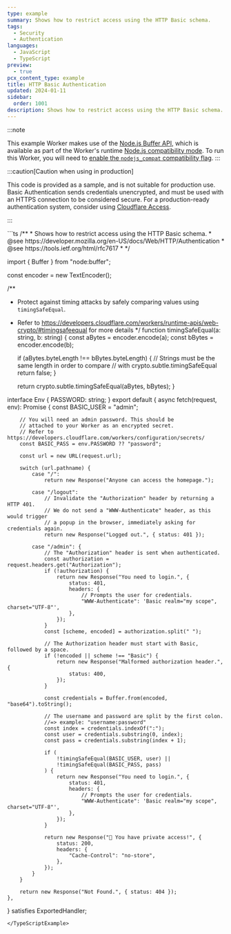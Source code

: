 ```yaml
---
type: example
summary: Shows how to restrict access using the HTTP Basic schema.
tags:
  - Security
  - Authentication
languages:
  - JavaScript
  - TypeScript
preview:
  - true
pcx_content_type: example
title: HTTP Basic Authentication
updated: 2024-01-11
sidebar:
  order: 1001
description: Shows how to restrict access using the HTTP Basic schema.
---
```



:::note

This example Worker makes use of the [Node.js Buffer API](/workers/runtime-apis/nodejs/buffer/), which is available as part of the Worker's runtime [Node.js compatibility mode](/workers/runtime-apis/nodejs/). To run this Worker, you will need to [enable the `nodejs_compat` compatibility flag](/workers/runtime-apis/nodejs/#enable-nodejs-with-workers).
:::

:::caution[Caution when using in production]

This code is provided as a sample, and is not suitable for production use. Basic Authentication sends credentials unencrypted, and must be used with an HTTPS connection to be considered secure. For a production-ready authentication system, consider using [Cloudflare Access](https://developers.cloudflare.com/cloudflare-one/applications/configure-apps/self-hosted-apps/).

:::

<TypeScriptExample>
```ts
/**
 * Shows how to restrict access using the HTTP Basic schema.
 * @see https://developer.mozilla.org/en-US/docs/Web/HTTP/Authentication
 * @see https://tools.ietf.org/html/rfc7617
 *
 */

import { Buffer } from "node:buffer";

const encoder = new TextEncoder();

/**
 * Protect against timing attacks by safely comparing values using `timingSafeEqual`.
 * Refer to https://developers.cloudflare.com/workers/runtime-apis/web-crypto/#timingsafeequal for more details
 */
function timingSafeEqual(a: string, b: string) {
	const aBytes = encoder.encode(a);
	const bBytes = encoder.encode(b);

	if (aBytes.byteLength !== bBytes.byteLength) {
		// Strings must be the same length in order to compare
		// with crypto.subtle.timingSafeEqual
		return false;
	}

	return crypto.subtle.timingSafeEqual(aBytes, bBytes);
}

interface Env {
	PASSWORD: string;
}
export default {
	async fetch(request, env): Promise<Response> {
		const BASIC_USER = "admin";

		// You will need an admin password. This should be
		// attached to your Worker as an encrypted secret.
		// Refer to https://developers.cloudflare.com/workers/configuration/secrets/
		const BASIC_PASS = env.PASSWORD ?? "password";

		const url = new URL(request.url);

		switch (url.pathname) {
			case "/":
				return new Response("Anyone can access the homepage.");

			case "/logout":
				// Invalidate the "Authorization" header by returning a HTTP 401.
				// We do not send a "WWW-Authenticate" header, as this would trigger
				// a popup in the browser, immediately asking for credentials again.
				return new Response("Logged out.", { status: 401 });

			case "/admin": {
				// The "Authorization" header is sent when authenticated.
				const authorization = request.headers.get("Authorization");
				if (!authorization) {
					return new Response("You need to login.", {
						status: 401,
						headers: {
							// Prompts the user for credentials.
							"WWW-Authenticate": 'Basic realm="my scope", charset="UTF-8"',
						},
					});
				}
				const [scheme, encoded] = authorization.split(" ");

				// The Authorization header must start with Basic, followed by a space.
				if (!encoded || scheme !== "Basic") {
					return new Response("Malformed authorization header.", {
						status: 400,
					});
				}

				const credentials = Buffer.from(encoded, "base64").toString();

				// The username and password are split by the first colon.
				//=> example: "username:password"
				const index = credentials.indexOf(":");
				const user = credentials.substring(0, index);
				const pass = credentials.substring(index + 1);

				if (
					!timingSafeEqual(BASIC_USER, user) ||
					!timingSafeEqual(BASIC_PASS, pass)
				) {
					return new Response("You need to login.", {
						status: 401,
						headers: {
							// Prompts the user for credentials.
							"WWW-Authenticate": 'Basic realm="my scope", charset="UTF-8"',
						},
					});
				}

				return new Response("🎉 You have private access!", {
					status: 200,
					headers: {
						"Cache-Control": "no-store",
					},
				});
			}
		}

		return new Response("Not Found.", { status: 404 });
	},
} satisfies ExportedHandler<Env>;
```
</TypeScriptExample>
